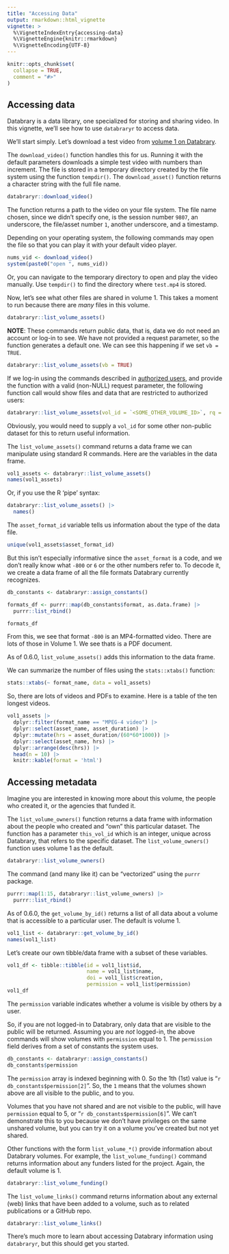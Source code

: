```yaml
---
title: "Accessing Data"
output: rmarkdown::html_vignette
vignette: >
  %\VignetteIndexEntry{accessing-data}
  %\VignetteEngine{knitr::rmarkdown}
  %\VignetteEncoding{UTF-8}
---
```


```r
knitr::opts_chunk$set(
  collapse = TRUE,
  comment = "#>"
)
```

## Accessing data

Databrary is a data library, one specialized for storing and sharing video.
In this vignette, we'll see how to use `databraryr` to access data.

We'll start simply.
Let's download a test video from [volume 1 on Databrary](https://databrary.org/volume/1).

The `download_video()` function handles this for us.
Running it with the default parameters downloads a simple test video with numbers
than increment.
The file is stored in a temporary directory created by the file system using the function `tempdir()`.
The `download_asset()` function returns a character string with the full file name.

```r
databraryr::download_video()
```

The function returns a path to the video on your file system.
The file name chosen, since we didn't specify one, is the session number `9807`, an underscore, the file/asset number `1`, another underscore, and a timestamp.

Depending on your operating system, the following commands may open the file so that you can play it with your default video player.

```r
nums_vid <- download_video()
system(paste0("open ", nums_vid))
```

Or, you can navigate to the temporary directory to open and play the video manually.
Use `tempdir()` to find the directory where `test.mp4` is stored.

Now, let's see what other files are shared in volume 1.
This takes a moment to run because there are *many* files in this volume.

```r
databraryr::list_volume_assets()
```

**NOTE**: These commands return public data, that is, data we do not need an account or log-in to see.
We have not provided a request parameter, so the function generates a default one.
We can see this happening if we set `vb = TRUE`.

```r
databraryr::list_volume_assets(vb = TRUE)
```

If we log-in using the commands described in [authorized users](authorized-users.Rmd), and provide the function with a valid (non-NULL) request parameter, the following function call would show files and data that are restricted to authorized users:

```r
databraryr::list_volume_assets(vol_id = `<SOME_OTHER_VOLUME_ID>`, rq = rq)
```

Obviously, you would need to supply a `vol_id` for some other non-public dataset for this to return useful information.

The `list_volume_assets()` command returns a data frame we can manipulate using standard R commands.
Here are the variables in the data frame.

```r
vol1_assets <- databraryr::list_volume_assets()
names(vol1_assets)
```

Or, if you use the R 'pipe' syntax:

```r
databraryr::list_volume_assets() |>
  names()
```

The `asset_format_id` variable tells us information about the type of the data file.

```r
unique(vol1_assets$asset_format_id)
```

But this isn't especially informative since the `asset_format` is a code, and we don't really know what `-800` or `6` or the other numbers refer to.
To decode it, we create a data frame of all the file formats Databrary currently recognizes.

```r
db_constants <- databraryr::assign_constants()

formats_df <- purrr::map(db_constants$format, as.data.frame) |>
  purrr::list_rbind()

formats_df
```

From this, we see that format `-800` is an MP4-formatted video. 
There are lots of those in Volume 1.
We see that`6` is a PDF document.

As of 0.6.0, `list_volume_assets()` adds this information to the data frame.

We can summarize the number of files using the `stats::xtabs()` function:

```r
stats::xtabs(~ format_name, data = vol1_assets)
```
So, there are lots of videos and PDFs to examine.
Here is a table of the ten longest videos.

```r
vol1_assets |>
  dplyr::filter(format_name == "MPEG-4 video") |>
  dplyr::select(asset_name, asset_duration) |>
  dplyr::mutate(hrs = asset_duration/(60*60*1000)) |>
  dplyr::select(asset_name, hrs) |>
  dplyr::arrange(desc(hrs)) |>
  head(n = 10) |>
  knitr::kable(format = 'html')
```

## Accessing metadata

Imagine you are interested in knowing more about this volume, the people who created it, or the agencies that funded it.

The `list_volume_owners()` function returns a data frame with information about the people who created and "own" this particular dataset.
The function has a parameter `this_vol_id` which is an integer, unique across Databrary, that refers to the specific dataset.
The `list_volume_owners()` function uses volume 1 as the default.

```r
databraryr::list_volume_owners()
```

The command (and many like it) can be "vectorized" using the `purrr` package.

```r
purrr::map(1:15, databraryr::list_volume_owners) |> 
  purrr::list_rbind()
```

As of 0.6.0, the `get_volume_by_id()` returns a list of all data about a volume that is accessible to a particular user.
The default is volume 1.

```r
vol1_list <- databraryr::get_volume_by_id()
names(vol1_list)
```
Let's create our own tibble/data frame with a subset of these variables.

```r
vol1_df <- tibble::tibble(id = vol1_list$id,
                          name = vol1_list$name,
                          doi = vol1_list$creation,
                          permission = vol1_list$permission)
vol1_df
```

The `permission` variable indicates whether a volume is visible by others by a user.

So, if you are not logged-in to Databrary, only data that are visible to the public will be returned.
Assuming you are *not* logged-in, the above commands will show volumes with `permission` equal to 1.
The `permission` field derives from a set of constants the system uses.

```r
db_constants <- databraryr::assign_constants()
db_constants$permission
```

The `permission` array is indexed beginning with 0.
So the 1th (1st) value is "`r db_constants$permission[2]`".
So, the `1` means that the volumes shown above are all visible to the public, and to you.

Volumes that you have not shared and are not visible to the public, will have `permission` equal to 5, or "`r db_constants$permission[6]`".
We can't demonstrate this to you because we don't have privileges on the same unshared volume, but you can try it on a volume you've created but not yet shared.

Other functions with the form `list_volume_*()` provide information about Databrary volumes.
For example, the `list_volume_funding()` command returns information about any funders listed for the project.
Again, the default volume is 1.

```r
databraryr::list_volume_funding()
```

The `list_volume_links()` command returns information about any external (web) links that have been added to a volume, such as to related publications or a GitHub repo.

```r
databraryr::list_volume_links()
```

There's much more to learn about accessing Databrary information using `databraryr`, but this should get you started.
